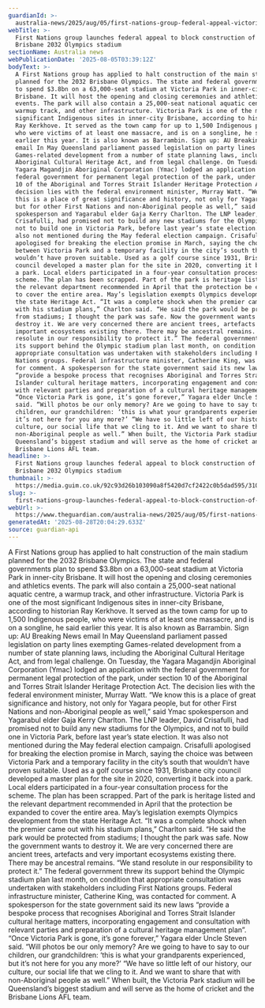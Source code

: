 ```yaml
---
guardianId: >-
  australia-news/2025/aug/05/first-nations-group-federal-appeal-victoria-park-brisbane-2032-olympic-stadium-construction-ntwnfb
webTitle: >-
  First Nations group launches federal appeal to block construction of main
  Brisbane 2032 Olympics stadium
sectionName: Australia news
webPublicationDate: '2025-08-05T03:39:12Z'
bodyText: >-
  A First Nations group has applied to halt construction of the main stadium
  planned for the 2032 Brisbane Olympics. The state and federal governments plan
  to spend $3.8bn on a 63,000-seat stadium at Victoria Park in inner-city
  Brisbane. It will host the opening and closing ceremonies and athletics
  events. The park will also contain a 25,000-seat national aquatic centre, a
  warmup track, and other infrastructure. Victoria Park is one of the most
  significant Indigenous sites in inner-city Brisbane, according to historian
  Ray Kerkhove. It served as the town camp for up to 1,500 Indigenous people,
  who were victims of at least one massacre, and is on a songline, he said
  earlier this year. It is also known as Barrambin. Sign up: AU Breaking News
  email In May Queensland parliament passed legislation on party lines exempting
  Games-related development from a number of state planning laws, including the
  Aboriginal Cultural Heritage Act, and from legal challenge. On Tuesday, the
  Yagara Magandjin Aboriginal Corporation (Ymac) lodged an application with the
  federal government for permanent legal protection of the park, under section
  10 of the Aboriginal and Torres Strait Islander Heritage Protection Act. The
  decision lies with the federal environment minister, Murray Watt. “We know
  this is a place of great significance and history, not only for Yagara people,
  but for other First Nations and non-Aboriginal people as well,” said Ymac
  spokesperson and Yagarabul elder Gaja Kerry Charlton. The LNP leader, David
  Crisafulli, had promised not to build any new stadiums for the Olympics, and
  not to build one in Victoria Park, before last year’s state election. It was
  also not mentioned during the May federal election campaign. Crisafulli
  apologised for breaking the election promise in March, saying the choice was
  between Victoria Park and a temporary facility in the city’s south that
  wouldn’t have proven suitable. Used as a golf course since 1931, Brisbane city
  council developed a master plan for the site in 2020, converting it back into
  a park. Local elders participated in a four-year consultation process for the
  scheme. The plan has been scrapped. Part of the park is heritage listed and
  the relevant department recommended in April that the protection be expanded
  to cover the entire area. May’s legislation exempts Olympics development from
  the state Heritage Act. “It was a complete shock when the premier came out
  with his stadium plans,” Charlton said. “He said the park would be protected
  from stadiums; I thought the park was safe. Now the government wants to
  destroy it. We are very concerned there are ancient trees, artefacts and very
  important ecosystems existing there. There may be ancestral remains. “We stand
  resolute in our responsibility to protect it.” The federal government threw
  its support behind the Olympic stadium plan last month, on condition that
  appropriate consultation was undertaken with stakeholders including First
  Nations groups. Federal infrastructure minister, Catherine King, was contacted
  for comment. A spokesperson for the state government said its new laws
  “provide a bespoke process that recognises Aboriginal and Torres Strait
  Islander cultural heritage matters, incorporating engagement and consultation
  with relevant parties and preparation of a cultural heritage management plan”.
  “Once Victoria Park is gone, it’s gone forever,” Yagara elder Uncle Steven
  said. “Will photos be our only memory? Are we going to have to say to our
  children, our grandchildren: ‘this is what your grandparents experienced, but
  it’s not here for you any more?’ “We have so little left of our history, our
  culture, our social life that we cling to it. And we want to share that with
  non-Aboriginal people as well.” When built, the Victoria Park stadium will be
  Queensland’s biggest stadium and will serve as the home of cricket and the
  Brisbane Lions AFL team.
headline: >-
  First Nations group launches federal appeal to block construction of main
  Brisbane 2032 Olympics stadium
thumbnail: >-
  https://media.guim.co.uk/92c93d26b103090a8f5420d7cf2422c0b5dad595/310_0_3296_2637/500.jpg
slug: >-
  first-nations-group-launches-federal-appeal-to-block-construction-of-main-brisbane-2032-olympics-stadium
webUrl: >-
  https://www.theguardian.com/australia-news/2025/aug/05/first-nations-group-federal-appeal-victoria-park-brisbane-2032-olympic-stadium-construction-ntwnfb
generatedAt: '2025-08-28T20:04:29.633Z'
source: guardian-api
---
```

A First Nations group has applied to halt construction of the main stadium planned for the 2032 Brisbane Olympics. The state and federal governments plan to spend $3.8bn on a 63,000-seat stadium at Victoria Park in inner-city Brisbane. It will host the opening and closing ceremonies and athletics events. The park will also contain a 25,000-seat national aquatic centre, a warmup track, and other infrastructure. Victoria Park is one of the most significant Indigenous sites in inner-city Brisbane, according to historian Ray Kerkhove. It served as the town camp for up to 1,500 Indigenous people, who were victims of at least one massacre, and is on a songline, he said earlier this year. It is also known as Barrambin. Sign up: AU Breaking News email In May Queensland parliament passed legislation on party lines exempting Games-related development from a number of state planning laws, including the Aboriginal Cultural Heritage Act, and from legal challenge. On Tuesday, the Yagara Magandjin Aboriginal Corporation (Ymac) lodged an application with the federal government for permanent legal protection of the park, under section 10 of the Aboriginal and Torres Strait Islander Heritage Protection Act. The decision lies with the federal environment minister, Murray Watt. “We know this is a place of great significance and history, not only for Yagara people, but for other First Nations and non-Aboriginal people as well,” said Ymac spokesperson and Yagarabul elder Gaja Kerry Charlton. The LNP leader, David Crisafulli, had promised not to build any new stadiums for the Olympics, and not to build one in Victoria Park, before last year’s state election. It was also not mentioned during the May federal election campaign. Crisafulli apologised for breaking the election promise in March, saying the choice was between Victoria Park and a temporary facility in the city’s south that wouldn’t have proven suitable. Used as a golf course since 1931, Brisbane city council developed a master plan for the site in 2020, converting it back into a park. Local elders participated in a four-year consultation process for the scheme. The plan has been scrapped. Part of the park is heritage listed and the relevant department recommended in April that the protection be expanded to cover the entire area. May’s legislation exempts Olympics development from the state Heritage Act. “It was a complete shock when the premier came out with his stadium plans,” Charlton said. “He said the park would be protected from stadiums; I thought the park was safe. Now the government wants to destroy it. We are very concerned there are ancient trees, artefacts and very important ecosystems existing there. There may be ancestral remains. “We stand resolute in our responsibility to protect it.” The federal government threw its support behind the Olympic stadium plan last month, on condition that appropriate consultation was undertaken with stakeholders including First Nations groups. Federal infrastructure minister, Catherine King, was contacted for comment. A spokesperson for the state government said its new laws “provide a bespoke process that recognises Aboriginal and Torres Strait Islander cultural heritage matters, incorporating engagement and consultation with relevant parties and preparation of a cultural heritage management plan”. “Once Victoria Park is gone, it’s gone forever,” Yagara elder Uncle Steven said. “Will photos be our only memory? Are we going to have to say to our children, our grandchildren: ‘this is what your grandparents experienced, but it’s not here for you any more?’ “We have so little left of our history, our culture, our social life that we cling to it. And we want to share that with non-Aboriginal people as well.” When built, the Victoria Park stadium will be Queensland’s biggest stadium and will serve as the home of cricket and the Brisbane Lions AFL team.
